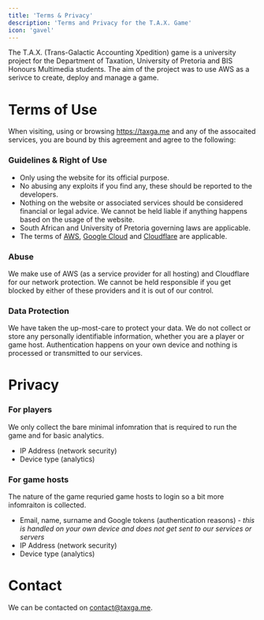 ```yaml
---
title: 'Terms & Privacy'
description: 'Terms and Privacy for the T.A.X. Game'
icon: 'gavel'
---
```


The T.A.X. (Trans-Galactic Accounting Xpedition) game is a university project for the Department of Taxation, University of Pretoria and BIS Honours Multimedia students. The aim of the project was to use AWS as a serivce to create, deploy and manage a game.

# Terms of Use

When visiting, using or browsing https://taxga.me and any of the assocaited services, you are bound by this agreement and agree to the following:

### Guidelines & Right of Use

* Only using the website for its official purpose.
* No abusing any exploits if you find any, these should be reported to the developers.
* Nothing on the website or associated services should be considered financial or legal advice. We cannot be held liable if anything happens based on the usage of the website.
* South African and University of Pretoria governing laws are applicable.
* The terms of [AWS](https://aws.amazon.com/service-terms/), [Google Cloud](https://cloud.google.com/terms) and [Cloudflare](https://www.cloudflare.com/terms/) are applicable.

### Abuse

We make use of AWS (as a service provider for all hosting) and Cloudflare for our network protection. We cannot be held responsible if you get blocked by either of these providers and it is out of our control.

### Data Protection

We have taken the up-most-care to protect your data. We do not collect or store any personally identifiable information, whether you are a player or game host. Authentication happens on your own device and nothing is processed or transmitted to our services.

# Privacy

### For players

We only collect the bare minimal infomration that is required to run the game and for basic analytics.
* IP Address (network security)
* Device type (analytics)

### For game hosts

The nature of the game requried game hosts to login so a bit more infomraiton is collected.
* Email, name, surname and Google tokens (authentication reasons) - *this is handled on your own device and does not get sent to our services or servers*
* IP Address (network security)
* Device type (analytics)

# Contact

We can be contacted on [contact@taxga.me](mailto:contact@taxga.me). 